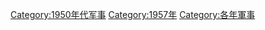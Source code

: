 [[Category:1950年代军事|Category:1950年代军事]]
[[Category:1957年|Category:1957年]]
[[Category:各年軍事|Category:各年軍事]]